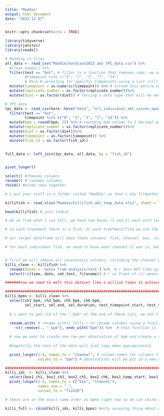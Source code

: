 ```yaml
---
title: "Maddie"
output: html_document
date: "2022-12-07"
---
```


```r
knitr::opts_chunk$set(echo = TRUE)

library(tidyverse)
library(janitor)
library(readxl)
```

```r


# Reading in files
all_data <- read_csv("Maddie/hardison2022_abt_TPC_data.csv") %>% 
  #clean_names() %>% 
  filter(test == "hot", # filter is a function that removes rows, we are selecting rows that have "hot" in the column test
         #timepoint %in% c("0", "1", "3", "7", "14")
         ) #%>% # selecting for specific timepoints using a list (c())
  mutate(timepoint = as.numeric(timepoint)) %>% # turned this entire column into numbers
  mutate(replicate_number = as.factor(replicate_number))%>% 
  mutate(diet = as.factor(diet)) # forcing a data type that will be needed later

# TPC data
tpc_data <- read_csv(here::here("data", "all_individual_abt_curves_opaspeed_2021.csv")) %>% 
  filter(test == "hot",
         timepoint %in% c("0", "1", "3", "7", "14")) %>% 
  mutate(bpm = round(bpm, 2)) %>% # rounding bpm column to 2 decimal points
  mutate(replicate_number = as.factor(replicate_number))%>% 
  mutate(diet = as.factor(diet))%>% 
  mutate(timepoint = as.factor(timepoint)) %>% 
  mutate(fish_id = as.factor(fish_id))
​
​
full_data <- left_join(tpc_data, all_data, by = "fish_id")


pivot_longer()

select() #chooses columns
rename() # renames columns
rbind() #binds rows together
```

```r

# i put your stuff in a folder called "Maddie" so that's why filepaths will have a Maddie/ in front of filenames

killifish <- read_xlsx("Maddie/killifish_abt_temp_data.xlsx", sheet = "Sheet2") # using this because I'm lazy, it's in the package readxl

head(killifish) # just lookin'

# ok so from what I can tell, we have two boxes (1 and 2) each with two channels (1 and 2 or 5 and 6) so four 'treatments' (box1_ch1, box1_ch2, box2_ch5, and box2_ch6)

# in each treatment there is a fish. In each treatment/fish we are taking heart rate

# our target dataframe will have these columns: fish, channel, box, start time, end time, time point, bpm, start temp, end temp

# for each individual fish, we need to know what channel it was in, box, start and end temp, and its bpm at each timepoint


# first we will remove all unnecessary columns, including the channel where the fish NA'd
killi_clean <- killifish %>% 
  rename(notes = 'notes from analysis/test') %>%  # r does NOT like spaces and slashes so this colname has to go
  select(!c(time, date, cmt_text, filename)) # ! in front of c() means select OUT the following list of columns

#######now we need to melt this dataset like a million times to achieve all of the data we will need in all of the rows#######

#######################################################################################################################starting by making a long form dataset of the fish bpms and all associated data (taken for the whole test, all channels)##############################################################################################################
killi_bpms <- killi_clean %>% 
  select(ch1_bpm, ch2_bpm, ch5_bpm, ch6_bpm, 
         sel_start, sel_end, sel_duration, test_timepoint_start, test_timepoint_end, notes) %>%  #only selecting for data that's taken when heart rate is taken (per timepoint) but for the entire test (aka not data taken in each channel like temperature)
  
  # i want to get rid of the "_bpm" at the end of these cols, we won't need it
 
  rename_with( # rename_with() tells r to rename columns using a function
    ~str_remove(., "_bpm"), ends_with("bpm")) %>%  # that function is, remove the string "_bpm" from every column that ends with bpm in this dataset (that's what the ".," means)

  # now we want to create one row per observation of bpm and create a col called channel so each bpm observation has a matched cell with the channel it was observed in
  
  #hopefully the rest of the data will just copy down appropriately

  pivot_longer(1:4, names_to = "channel", # column names for columns 1-4 will be put in a new col called channel
               values_to = "bpm") # observations will be put in a new col called bpm

#######################################################################################################################now i'm making a separate long form df of just the fish names in each channel, along with the data that was measured in each channel per fish trial (aka start and end temps)#################################################################################################################
killi_ids  <- killi_clean %>% 
  select(box1_ch1, box1_ch2, box2_ch5, box2_ch6, box1_temp_start, box1_temp_end, box2_temp_start, box2_temp_end) %>%  #only selecting names + temps (temps should copy + fill in appropriately)
  pivot_longer(1:4, names_to = c("box", "channel"),
               names_sep = "_", 
               values_to = "fishID")

# these are in the exact same order as bpms right now so we can cbind them (merge() and full_join() will try to use all possible combinations and bc there are vague matching elements we have to avoid this and rely on order)

killi_full <- cbind(killi_ids, killi_bpms) #only annoying thing about cbind is that it keeps all columns (both channel cols), but this lets us check for correct binding so it's ok
 

  
```


